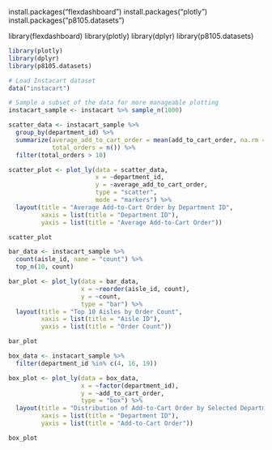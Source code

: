 install.packages("flexdashboard")
install.packages("plotly")
install.packages("p8105.datasets")

library(flexdashboard)
library(plotly)
library(dplyr)
library(p8105.datasets)

```r
library(plotly)
library(dplyr)
library(p8105.datasets)

# Load Instacart dataset
data("instacart")

# Sample a subset of the data for more manageable plotting
instacart_sample <- instacart %>% sample_n(1000)

scatter_data <- instacart_sample %>%
  group_by(department_id) %>%
  summarize(average_add_to_cart_order = mean(add_to_cart_order, na.rm = TRUE),
            total_orders = n()) %>%
  filter(total_orders > 10)
```

```r
scatter_plot <- plot_ly(data = scatter_data,
                        x = ~department_id,
                        y = ~average_add_to_cart_order,
                        type = "scatter",
                        mode = "markers") %>%
  layout(title = "Average Add-to-Cart Order by Department ID",
         xaxis = list(title = "Department ID"),
         yaxis = list(title = "Average Add-to-Cart Order"))

scatter_plot
```

```r
bar_data <- instacart_sample %>%
  count(aisle_id, name = "count") %>%
  top_n(10, count)

bar_plot <- plot_ly(data = bar_data,
                    x = ~reorder(aisle_id, count),
                    y = ~count,
                    type = "bar") %>%
  layout(title = "Top 10 Aisles by Order Count",
         xaxis = list(title = "Aisle ID"),
         yaxis = list(title = "Order Count"))

bar_plot
```

```r
box_data <- instacart_sample %>%
  filter(department_id %in% c(4, 16, 19))

box_plot <- plot_ly(data = box_data,
                    x = ~factor(department_id),
                    y = ~add_to_cart_order,
                    type = "box") %>%
  layout(title = "Distribution of Add-to-Cart Order by Selected Departments",
         xaxis = list(title = "Department ID"),
         yaxis = list(title = "Add-to-Cart Order"))

box_plot
```
